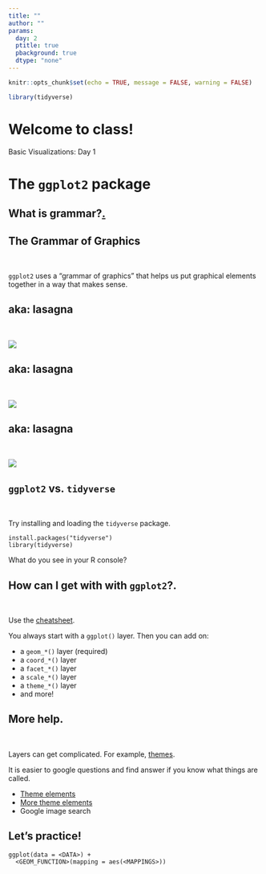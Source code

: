 ```yaml
---
title: ""
author: ""
params:
  day: 2
  ptitle: true
  pbackground: true
  dtype: "none"
---
```


```r
knitr::opts_chunk$set(echo = TRUE, message = FALSE, warning = FALSE)

library(tidyverse)
```

# Welcome to class! {data-background=#e8c35d}

Basic Visualizations: Day 1

<!-------------------------------
## Task 6 says to push the `.Rmd`, `.md`, and the `.html`

<br>

![](images/rmarkdownflow.png)

## What does it mean to push the "graphics folder" to GitHub?

<br>

[Example.](https://github.com/BYUI335/M335_WI21_Paxman_Tayl/tree/master/week_02_data_science/task_03)
----------------------------------->

# The `ggplot2` package {data-background=#e8c35d}

## What is grammar?[.](https://www.google.com/search?q=grammar&rlz=1C1GCEJ_enUS882US882&oq=grammar&aqs=chrome..69i57j0i67i457j0i67i395i433l2j0i67i395j69i60j69i61l2.1229j1j7&sourceid=chrome&ie=UTF-8)

## The Grammar of Graphics

<br>

`ggplot2` uses a "grammar of graphics" that helps us put graphical elements together in a way that makes sense.

## aka: lasagna

<br>

![](images/lasagna_ingredients.jpg)

## aka: lasagna

<br>

![](images/lasagna_layers.jpg)

## aka: lasagna

<br>

![](images/lasagna_final.jpg)

## `ggplot2` vs. `tidyverse`

<br>

Try installing and loading the `tidyverse` package.

```
install.packages("tidyverse")
library(tidyverse)
```

What do you see in your R console?

## How can I get with with `ggplot2`?.

<br>

Use the [cheatsheet](https://github.com/rstudio/cheatsheets/blob/master/data-visualization-2.1.pdf).

You always start with a `ggplot()` layer. Then you can add on:

- a `geom_*()` layer (required)
- a `coord_*()` layer
- a `facet_*()` layer
- a `scale_*()` layer
- a `theme_*()` layer
- and more!

## More help.

<br>

Layers can get complicated. For example, [themes](https://ggplot2.tidyverse.org/reference/theme.html).

It is easier to google questions and find answer if you know what things are called.

- [Theme elements](https://henrywang.nl/ggplot2-theme-elements-demonstration/)
- [More theme elements](https://isabella-b.com/blog/ggplot2-theme-elements-reference/)
- Google image search

## Let's practice!

```
ggplot(data = <DATA>) + 
  <GEOM_FUNCTION>(mapping = aes(<MAPPINGS>))
```

<!-----------------------------
# Task 9 {data-background=#e8c35d}

##

![](images/dataviz/excess-mortality-p-scores.png)

## Tidy Data

>- `pivot_longer()`
>- `pivot_wider()`
>- [How to select column names](https://dplyr.tidyverse.org/reference/select.html)

## Sister Larson's Code


# Reading Discussion {data-background=#e8c35d}

## [The Two Questions](https://hbr.org/2016/06/visualizations-that-really-work)

>- Is the information conceptual or data-driven?
>- Am I declaring something or exploring something?

## This class is data-driven.

>- "Exploring" = trying to figure something out = EDA
>- "Delcaring" = communicating information = visualizations for presentations

![](images/dataviz/R1606H_BERINATO_B.png)

## Everyday Dataviz

>- Simple, simple, simple
>- Communicate a single message
>- Generate discussion about the ideas in the chart, not the chart itself

## Sister Larson's Favorite Quotes

> "A poorly designed chart will waste that time by provoking questions that require the presenter to interpret information that's meant to be obvious. If an everyday dataviz can't speak for itself, it has failed-just like a joke whose punch line has to be explained."

## Sister Larson's Favorite Quotes

> "Busy charts communicate the idea that you've been just that-busy."

## Sister Larson's Favorite Quotes

> "What we actually do when we make a good chart is get at some truth and move people to feel it-to see what couldn't be seen before. To change minds. To cause action."

# Class Activity {data-background=#e8c35d}

## [Make This Chart](https://ourworldindata.org/grapher/carbon-footprint-travel-mode?tab=chart&stackMode=absolute&region=World)

![](images/dataviz/carbon-footprint-travel-mode.png)

## What is the message?

What if I only wanted to communicate one message with this chart - that public transportation is better (ie, lower carbon footprint)?

![](images/dataviz/carbon-footprint-travel-mode.png)
----------------------->